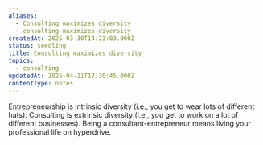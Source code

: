 ```yaml
---
aliases:
  - Consulting maximizes diversity
  - consulting-maximizes-diversity
createdAt: 2025-03-30T14:23:03.000Z
status: seedling
title: Consulting maximizes diversity
topics:
  - consulting
updatedAt: 2025-04-21T17:30:45.000Z
contentType: notes
---
```

Entrepreneurship is intrinsic diversity (i.e., you get to wear lots of different hats). Consulting is extrinsic diversity (i.e., you get to work on a lot of different businesses). Being a consultant-entrepreneur means living your professional life on hyperdrive.
